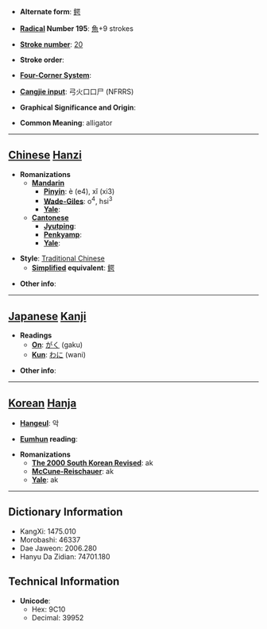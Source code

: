 * '''Alternate form''': [[鳄]]

* '''[[Wiktionary:Chinese radical index| Radical]] Number 195''': [[Wiktionary:Chinese radical index 魚|魚]]+9 strokes

* '''[[Wiktionary:Chinese total strokes index|Stroke number]]''': [[Wiktionary:Chinese total strokes index 20|20]]

* '''Stroke order''': 

* '''[[Wiktionary:Chinese four corner index|Four-Corner System]]''': 

* '''[[Wiktionary:Chinese Cangjie index|Cangjie input]]''': 弓火口口尸 (NFRRS)

* '''Graphical Significance and Origin''': 

* '''Common Meaning''': alligator

----

== [[Chinese]] [[Hanzi]] ==

* '''Romanizations'''
** '''[[Mandarin]]'''
*** '''[[Pinyin]]''': è (e4), xǐ (xi3)
*** '''[[Wade-Giles]]''': o<sup>4</sup>, hsi<sup>3</sup>
*** '''[[Yale]]''': 
** '''[[Cantonese]]'''
*** '''[[Jyutping]]''':
*** '''[[Penkyamp]]''': 
*** '''[[Yale]]''': 

* '''Style''': [[Traditional Chinese]] 
** '''[[Simplified Chinese|Simplified]] equivalent''': [[鳄]]

* '''Other info''': 

----

== [[Japanese]] [[Kanji]] ==

* '''Readings'''
** '''[[On]]''': [[がく]] (gaku)
** '''[[Kun]]''': [[わに]] (wani)

* '''Other info''':  

----

== [[Korean]] [[Hanja]] ==

* '''[[Hangeul]]''': 악

* '''[[Eumhun]] reading''': 

* '''Romanizations'''
** '''[[The 2000 South Korean Revised Romanization|The 2000 South Korean Revised]]''': ak
** '''[[McCune-Reischauer]]''': ak
** '''[[Yale]]''': ak

----

== Dictionary Information ==

* KangXi: 1475.010
* Morobashi: 46337
* Dae Jaweon: 2006.280
* Hanyu Da Zidian: 74701.180

== Technical Information ==

* '''Unicode''':
** Hex: 9C10
** Decimal: 39952